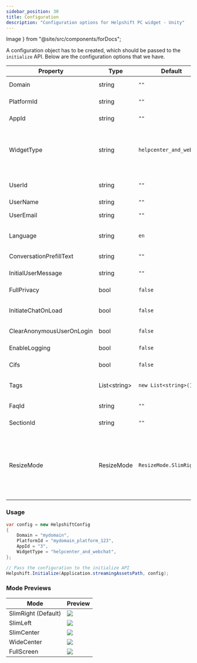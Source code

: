 ```yaml
---
sidebar_position: 30
title: Configuration
description: "Configuration options for Helpshift PC widget - Unity"
---
```


  Image
} from "@site/src/components/forDocs";


A configuration object has to be created, which should be passed to the `initialize` API.
Below are the configuration options that we have.

<table>
  <thead>
    <tr>
      <th>Property</th>
      <th>Type</th>
      <th>Default</th>
      <th>Required</th>
      <th>Description</th>
    </tr>
  </thead>
  <tbody>
    <tr>
      <td>Domain</td>
      <td>string</td>
      <td><code>""</code></td>
      <td>True</td>
      <td>Specifies the domain for the widget to operate.</td>
    </tr>
    <tr>
      <td>PlatformId</td>
      <td>string</td>
      <td><code>""</code></td>
      <td>True</td>
      <td>Unique identifier for the platform.</td>
    </tr>
    <tr>
      <td>AppId</td>
      <td>string</td>
      <td><code>""</code></td>
      <td>True</td>
      <td>Unique identifier for the application.</td>
    </tr>
    <tr>
      <td>WidgetType</td>
      <td>string</td>
      <td><code>helpcenter_and_webchat</code></td>
      <td>True</td>
      <td>Defines the type of widget. Common options include <code>helpcenter_and_webchat</code>, <code>helpcenter</code>, and <code>webchat</code>.</td>
    </tr>
    <tr>
      <td>UserId</td>
      <td>string</td>
      <td><code>""</code></td>
      <td>False</td>
      <td>Identifier for the user interacting with the widget.</td>
    </tr>
    <tr>
      <td>UserName</td>
      <td>string</td>
      <td><code>""</code></td>
      <td>False</td>
      <td>Name of the user.</td>
    </tr>
    <tr>
      <td>UserEmail</td>
      <td>string</td>
      <td><code>""</code></td>
      <td>False</td>
      <td>Email address of the user.</td>
    </tr>
    <tr>
      <td>Language</td>
      <td>string</td>
      <td><code>en</code></td>
      <td>False</td>
      <td>Language preference for the widget. Example: <code>en</code>, <code>fr</code>.</td>
    </tr>
    <tr>
      <td>ConversationPrefillText</td>
      <td>string</td>
      <td><code>""</code></td>
      <td>False</td>
      <td>Prefill text for initiating a conversation.</td>
    </tr>
    <tr>
      <td>InitialUserMessage</td>
      <td>string</td>
      <td><code>""</code></td>
      <td>False</td>
      <td>Initial message displayed to the user.</td>
    </tr>
    <tr>
      <td>FullPrivacy</td>
      <td>bool</td>
      <td><code>false</code></td>
      <td>False</td>
      <td>Indicates if full privacy mode is enabled.</td>
    </tr>
    <tr>
      <td>InitiateChatOnLoad</td>
      <td>bool</td>
      <td><code>false</code></td>
      <td>False</td>
      <td>Automatically initiate a chat when the widget loads.</td>
    </tr>
    <tr>
      <td>ClearAnonymousUserOnLogin</td>
      <td>bool</td>
      <td><code>false</code></td>
      <td>False</td>
      <td>Clears anonymous user data upon login.</td>
    </tr>
    <tr>
      <td>EnableLogging</td>
      <td>bool</td>
      <td><code>false</code></td>
      <td>False</td>
      <td>Enables logging for debugging purposes.</td>
    </tr>
    <tr>
      <td>Cifs</td>
      <td>bool</td>
      <td><code>false</code></td>
      <td>False</td>
      <td>Configuration identifier for specific integrations.</td>
    </tr>
    <tr>
      <td>Tags</td>
      <td>List&lt;string&gt;</td>
      <td><code>new List&lt;string&gt;()</code></td>
      <td>False</td>
      <td>A list of tags to associate with the widget.</td>
    </tr>
    <tr>
      <td>FaqId</td>
      <td>string</td>
      <td><code>""</code></td>
      <td>False</td>
      <td>Identifier for a specific FAQ.</td>
    </tr>
    <tr>
      <td>SectionId</td>
      <td>string</td>
      <td><code>""</code></td>
      <td>False</td>
      <td>Identifier for a specific section.</td>
    </tr>
    <tr>
      <td>ResizeMode</td>
      <td>ResizeMode</td>
      <td><code>ResizeMode.SlimRight</code></td>
      <td>False</td>
      <td>Determines how the widget resizes. Example values include <code>ResizeMode.SlimRight</code>, <code>ResizeMode.SlimCenter</code>, <code>ResizeMode.SlimLeft</code>, <code>ResizeMode.WideCenter</code>, and <code>ResizeMode.FullScreen</code>.</td>
    </tr>
  </tbody>
</table>


### Usage

```csharp
var config = new HelpshiftConfig
{
    Domain = "mydomain",
    PlatformId = "mydomain_platform_123",
    AppId = "3",
    WidgetType = "helpcenter_and_webchat",
};

// Pass the configuration to the initialize API
Helpshift.Initialize(Application.streamingAssetsPath, config);

```

### Mode Previews

<table>
  <thead>
    <tr>
      <th>Mode</th>
      <th>Preview</th>
    </tr>
  </thead>
  <tbody>
    <tr>
      <td>SlimRight (Default)</td>
      <td><Image src="/static/books/pc-widget-unity/preview-right.png" width="half" centered /></td>
    </tr>
    <tr>
      <td>SlimLeft</td>
      <td><Image src="/static/books/pc-widget-unity/preview-left.png" width="half" centered /></td>
    </tr>
    <tr>
      <td>SlimCenter</td>
      <td><Image src="/static/books/pc-widget-unity/preview-center.png" width="half" centered /></td>
    </tr>
    <tr>
      <td>WideCenter</td>
      <td><Image src="/static/books/pc-widget-unity/preview-wide-center.png" width="half" centered /></td>
    </tr>
    <tr>
      <td>FullScreen</td>
      <td><Image src="/static/books/pc-widget-unity/preview-fullscreen.png" width="half" centered /></td>
    </tr>
  </tbody>
</table>
